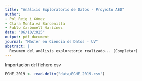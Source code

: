 ```yaml
---
title: "Análisis Exploratorio de Datos - Proyecto AED"
author:
- Pol Reig i Gómez
- Clara Montalvá Barcenilla
- Pablo Carbonell Martínez
date: "06/10/2025"
output: pdf_document
journal: "Máster en Ciencia de Datos - UV"
abstract: |
  Resumen del análisis exploratorio realizado... (Completar)
---
```

Importación del fichero csv
```r
EGHE_2019 <- read.delim("data/EGHE_2019.csv")
```
